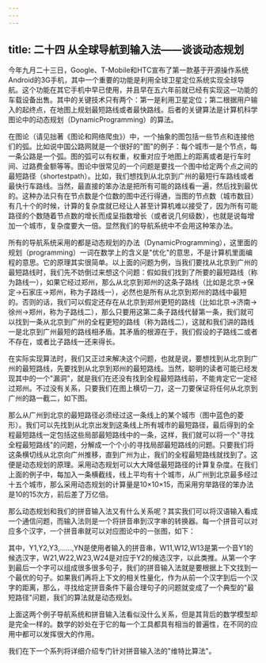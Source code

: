 ```yaml
---
---
---
```

title: 二十四 从全球导航到输入法——谈谈动态规划
---




今年九月二十三日，Google、T-Mobile和HTC宣布了第一款基于开源操作系统Android的3G手机，其中一个重要的功能是利用全球卫星定位系统实现全球导航。这个功能在其它手机中早已使用，并且早在五六年前就已经有实现这一功能的车载设备出售。其中的关键技术只有两个：第一是利用卫星定位；第二根据用户输入的起终点，在地图上规划最短路线或者最快路线。后者的关键算法是计算机科学图论中的动态规划（DynamicProgramming）的算法。





在图论（请见拙著《图论和网络爬虫》）中，一个抽象的图包括一些节点和连接他们的弧。比如说中国公路网就是一个很好的"图"的例子：每个城市一是个节点，每一条公路是一个弧。图的弧可以有权重，权重对应于地图上的距离或者是行车时间、过路费金额等等。图论中很常见的一个问题是要找一个图中给定两个点之间的最短路径（shortestpath）。比如，我们想找到从北京到广州的最短行车路线或者最快行车路线。当然，最直接的笨办法是把所有可能的路线看一遍，然后找到最优的。这种办法只有在节点数是个位数的图中还行得通，当图的节点数（城市数目）有几十个的时候，计算的复杂度就已经让人甚至计算机难以接受了，因为所有可能路径的个数随着节点数的增长而成呈指数增长（或者说几何级数），也就是说每增加一个城市，复杂度要大一倍。显然我们的导航系统中不会用这种笨办法。

所有的导航系统采用的都是动态规划的办法（DynamicProgramming），这里面的规划（programming）一词在数学上的含义是"优化"的意思，不是计算机里面编程的意思。它的原理其实很简单。以上面的问题为例，当我们要找从北京到广州的最短路线时，我们先不妨倒过来想这个问题：假如我们找到了所要的最短路线（称为路线一），如果它经过郑州，那么从北京到郑州的这条子路线（比如是北京->保定->石家庄->郑州，称为子路线一），必然也是所有从北京到郑州的路线中最短的。否则的话，我们可以假定还存在从北京到郑州更短的路线（比如北京->济南->徐州->郑州，称为子路线二），那么只要用这第二条子路线代替第一条，我们就可以找到一条从北京到广州的全程更短的路线（称为路线二），这就和我们讲的路线一是北京到广州最短的路线相矛盾。其矛盾的根源在于，我们假设的子路线二或者不存在，或者比子路线一还来得长。

在实际实现算法时，我们又正过来解决这个问题，也就是说，要想找到从北京到广州的最短路线，先要找到从北京到郑州的最短路线。当然，聪明的读者可能已经发现其中的一个"漏洞"，就是我们在还没有找到全程最短路线前，不能肯定它一定经过郑州。不过没有关系，只要我们在图上横切一刀，这一刀要保证将任何从北京到广州的路一截二，如下图。





那么从广州到北京的最短路径必须经过这一条线上的某个城市（图中蓝色的菱形）。我们可以先找到从北京出发到这条线上所有城市的最短路径，最后得到的全程最短路线一定包括这些局部最短路线中的一条，这样，我们就可以将一个"寻找全程最短路线"的问题，分解成一个个小的寻找局部最短路线的问题。只要我们将这条横切线从北京向广州推移，直到广州为止，我们的全程最短路线就找到了。这便是动态规划的原理。采用动态规划可以大大降低最短路径的计算复杂度。在我们上面的例子中，每加入一条横截线，线上平均有十个城市，从广州到北京最多经过十五个城市，那么采用动态规划的计算量是10×10×15，而采用穷举路径的笨办法是10的15次方，前后差了万亿倍。

那么动态规划和我们的拼音输入法又有什么关系呢？其实我们可以将汉语输入看成一个通信问题，而输入法则是一个将拼音串到汉字串的转换器。每一个拼音可以对应多个汉字，一个拼音串就可以对应图论中的一张图，如下：





其中，Y1,Y2,Y3,......,YN是使用者输入的拼音串，W11,W12,W13是第一个音Y1的候选汉字，W21,W22,W23,W24是对应于Y2的候选汉字，以此类推。从第一个字到最后一个字可以组成很多很多句子，我们的拼音输入法就是要根据上下文找到一个最优的句子。如果我们再将上下文的相关性量化，作为从前一个汉字到后一个汉字的距离，那么，寻找给定拼音条件下最合理句子的问题就变成了一个典型的"最短路径"问题，我们的算法就是动态规划。

上面这两个例子导航系统和拼音输入法看似没什么关系，但是其背后的数学模型却是完全一样的。数学的妙处在于它的每一个工具都具有相当的普遍性，在不同的应用中都可以发挥很大的作用。

我们在下一个系列将详细介绍专门针对拼音输入法的"维特比算法"。